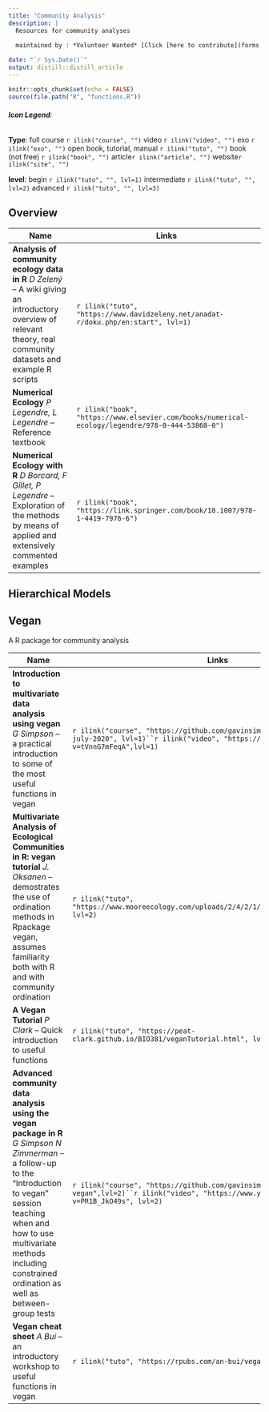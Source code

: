 ```yaml
---
title: "Community Analysis"
description: |
  Resources for community analyses
        
  maintained by : *Volunteer Wanted* [Click [here to contribute](forms.html)]{style="float:right"}

date: "`r Sys.Date()`"
output: distill::distill_article
---
```


```r
knitr::opts_chunk$set(echo = FALSE)
source(file.path("R", "functions.R"))

```
###### **Icon Legend**:
**Type**:
full course `r ilink("course", "")`
video `r ilink("video", "")`
exo `r ilink("exo", "")`
open book, tutorial, manual `r ilink("tuto", "")`
book (not free) `r ilink("book", "")`
article`r ilink("article", "")`
website`r ilink("site", "")`

**level**: begin `r ilink("tuto", "", lvl=1)` intermediate `r ilink("tuto", "", lvl=2)` advanced `r ilink("tuto", "", lvl=3)`

## Overview
| Name                                      | Links |
|-------------------------------------------|-------|
|**Analysis of community ecology data in R** *D Zelený* -- A wiki giving an introductory overview of relevant theory, real community datasets and example R scripts|`r ilink("tuto", "https://www.davidzeleny.net/anadat-r/doku.php/en:start", lvl=1)`|
|**Numerical Ecology** *P Legendre, L Legendre* -- Reference textbook   | `r ilink("book", "https://www.elsevier.com/books/numerical-ecology/legendre/978-0-444-53868-0")` |
|**Numerical Ecology with R** *D Borcard, F Gillet, P Legendre* -- Exploration of the methods by means of applied and extensively commented examples|  `r ilink("book", "https://link.springer.com/book/10.1007/978-1-4419-7976-6")` |

## Hierarchical Models

## Vegan
A R package for community analysis

| Name                                      | Links |
|-------------------------------------------|-------|
|**Introduction to multivariate data analysis using vegan** *G Simpson* --  a practical introduction to some of the most useful functions in vegan|`r ilink("course", "https://github.com/gavinsimpson/intro-vegan-webinar-july-2020", lvl=1)``r ilink("video", "https://www.youtube.com/watch?v=tVnnG7mFeqA",lvl=1)`|
|**Multivariate Analysis of Ecological Communities in R: vegan tutorial** *J. Oksanen* -- demostrates the use of ordination methods in Rpackage vegan, assumes familiarity both with R and with community ordination |`r ilink("tuto", "https://www.mooreecology.com/uploads/2/4/2/1/24213970/vegantutor.pdf", lvl=2)`|
|**A Vegan Tutorial** *P Clark* -- Quick introduction to useful functions  |`r ilink("tuto", "https://peat-clark.github.io/BIO381/veganTutorial.html", lvl=2)`|
|**Advanced community data analysis using the vegan package in R** *G Simpson N Zimmerman* -- a follow-up to the "Introduction to vegan" session teaching when and how to use multivariate methods including constrained ordination as well as between-group tests|`r ilink("course", "https://github.com/gavinsimpson/esa-advanced-vegan",lvl=2)``r ilink("video", "https://www.youtube.com/watch?v=PR1B_JkO49s", lvl=2)`|
|**Vegan cheat sheet** *A Bui* -- an introductory workshop to useful functions in vegan|`r ilink("tuto", "https://rpubs.com/an-bui/vegan-cheat-sheet")`|



